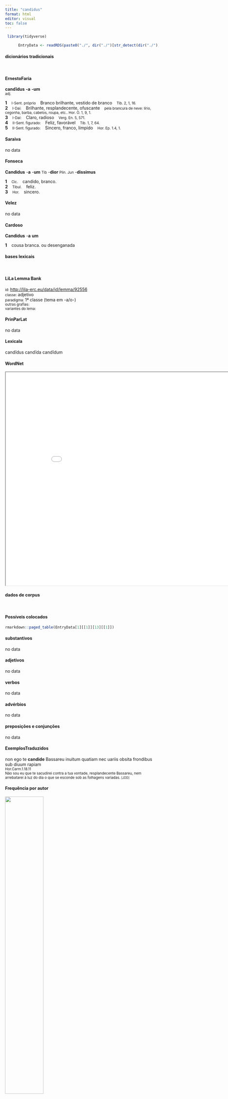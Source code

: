 ```yaml
---
title: "candidus"
format: html
editor: visual
toc: false
---
```



```r
 library(tidyverse) 

      EntryData <- readRDS(paste0("./", dir("./")[str_detect(dir("./"), "_xx99-97-110-100-105-100-117-115xx_.rds")]))

```


#### dicionários tradicionais

&emsp;




::: panel-tabset

#### ErnestoFaria

<b>candĭdus</b> <b>-a</b> <b>-um</b> <br> <small>adj.</small> <br> <small></small>   <p> <b>1</b> &ensp; <small>I-Sent. próprio</small> &ensp; Branco brilhante, vestido de branco &ensp; <small>Tib. 2, 1, 16.</small> <br> <b>2</b> &ensp; <small>I-Daí:</small> &ensp; Brilhante, resplandecente, ofuscante &ensp; <small>pela brancura de neve: lírio, cegonha, barba, cabelos, roupa, etc.. Hor. O. 1, 9, 1.</small> <br> <b>3</b> &ensp; <small>I-Daí:</small> &ensp; Claro, radioso &ensp; <small>Verg. En. 5, 571.</small> <br> <b>4</b> &ensp; <small>II-Sent. figurado:</small> &ensp; Feliz, favorável &ensp; <small>Tib. 1, 7, 64.</small> <br> <b>5</b> &ensp; <small>II-Sent. figurado:</small> &ensp; Sincero, franco, límpido &ensp; <small>Hor. Ep. 1.4, 1.</small> </p>




#### Saraiva

no data




#### Fonseca

<b>Candidus</b> -<b>a</b> -<b>um</b> <small>Tib</small> -<b>dior</b> <small>Plin. Jun</small> -<b>dissimus</b>   <p> <b>1</b> &ensp; <small>Cic.</small> &ensp; candido, branco. <br> <b>2</b> &ensp; <small>Tibul.</small> &ensp; feliz. <br> <b>3</b> &ensp; <small>Hor.</small> &ensp; sincero. </p>




#### Velez

no data




#### Cardoso

<b>Candidus</b> -<b>a</b> <b>um</b>   <p> <b>1</b> &ensp; cousa branca. ou desenganada </p>


:::



#### bases lexicais

&emsp;






::: panel-tabset

#### LiLa Lemma Bank

<small> id: </small> <a href=' http://lila-erc.eu/data/id/lemma/92556 ' target="_blank"> http://lila-erc.eu/data/id/lemma/92556 </a> <br>
<small> classe: </small> adjetivo    <br>
<small> paradigma: </small> 1ª classe (tema em -a/o-) <br>
<small> outras grafias: </small>  <br>
<small> variantes do lema: </small>  <br>





#### PrinParLat

no data




#### Lexicala

candĭdus 
 candĭda 
 candĭdum




#### WordNet

<iframe width='900' height='700' src='Media/Tree__xx99-97-110-100-105-100-117-115xx__sem_type_lexemes_pt.html'>

</iframe>


:::



#### dados de corpus

&emsp;




::: panel-tabset

#### Possíveis colocados

```r

rmarkdown::paged_table(EntryData[1][[1]][13][[1]])

```


#### substantivos

no data




#### adjetivos

no data




#### verbos

no data




#### advérbios

no data




#### preposições e conjunções

no data


:::



::: panel-tabset

#### ExemplosTraduzidos

<p> non ego te <b>candide</b> Bassareu inuitum quatiam nec uariis obsita frondibus sub diuum rapiam <br> <small> Hor.Carm.1.18.11 <br> Não sou eu que te sacudirei contra a tua vontade, resplandecente Bassareu, nem arrebatarei à luz do dia o que se esconde sob as folhagens variadas. <small> [JDD] </small> </small> </p>





#### Frequência por autor

![](./Media/barchart__xx99-97-110-100-105-100-117-115xx__lemma_BY_author_Frequencies.webp){width=50% fig-alt='This charts plots the frequency of lemma by author_Frequencies. The Horatius subcorpus registers the highest normalized frequency, with the value of 5.33 and an absolute frequency of 6. The Horatius subcorpus follows, with a normalized frequency of 5.33 and an absolute frequency of 6. the subcorpus with the least normalized frequency is Caesar with the normalized value of 0 and an absolute freqeuncy of 0. here are all the values: subcorpus: Caesar ; normalized frequency: 0 ; absolute frequency: 0. subcorpus: Cicero ; normalized frequency: 0 ; absolute frequency: 0. subcorpus: Horatius ; normalized frequency: 6 ; absolute frequency: 5.32812361246781. subcorpus: Ovidius ; normalized frequency: 1 ; absolute frequency: 1.71585449553878. subcorpus: Phaedrus ; normalized frequency: 0 ; absolute frequency: 0. subcorpus: Sallustius ; normalized frequency: 0 ; absolute frequency: 0. subcorpus: Seneca ; normalized frequency: 5 ; absolute frequency: 0.933166607566115. subcorpus: Suetonius ; normalized frequency: 0 ; absolute frequency: 0. subcorpus: Tacitus ; normalized frequency: 0 ; absolute frequency: 0. subcorpus: Vergilius ; normalized frequency: 0 ; absolute frequency: 0. subcorpus: Hieronymus ; normalized frequency: 0 ; absolute frequency: 0'}




#### Frequência por gênero

![](./Media/barchart__xx99-97-110-100-105-100-117-115xx__lemma_BY_genre_Frequencies.webp){width=50% fig-alt='This charts plots the frequency of lemma by genre_Frequencies. The Poesia.lírica subcorpus registers the highest normalized frequency, with the value of 5.89 and an absolute frequency of 7. The Poesia.didática subcorpus follows, with a normalized frequency of 0 and an absolute frequency of 0. the subcorpus with the least normalized frequency is Prosa.histórica with the normalized value of 0 and an absolute freqeuncy of 0. here are all the values: subcorpus: Prosa.histórica ; normalized frequency: 0 ; absolute frequency: 0. subcorpus: Prosa.filosófica ; normalized frequency: 1 ; absolute frequency: 0.164741931763892. subcorpus: Prosa.oratória ; normalized frequency: 0 ; absolute frequency: 0. subcorpus: Prosa.epistolográfica ; normalized frequency: 0 ; absolute frequency: 0. subcorpus: Poesia.lírica ; normalized frequency: 7 ; absolute frequency: 5.88878606881467. subcorpus: Poesia.didática ; normalized frequency: 0 ; absolute frequency: 0. subcorpus: Poesia.trágica ; normalized frequency: 4 ; absolute frequency: 3.47463516330785. subcorpus: Poesia.épica ; normalized frequency: 0 ; absolute frequency: 0. subcorpus: Prosa.ficcional ; normalized frequency: 0 ; absolute frequency: 0'}




#### Frequência por século

![](./Media/barchart__xx99-97-110-100-105-100-117-115xx__lemma_BY_period_Frequencies.webp){width=50% fig-alt='This charts plots the frequency of lemma by period_Frequencies. The I.d.C. subcorpus registers the highest normalized frequency, with the value of 0.76 and an absolute frequency of 5. The I.a.C. subcorpus follows, with a normalized frequency of 0.33 and an absolute frequency of 7. the subcorpus with the least normalized frequency is II.d.C. with the normalized value of 0 and an absolute freqeuncy of 0. here are all the values: subcorpus: I.a.C. ; normalized frequency: 7 ; absolute frequency: 0.3258087037468. subcorpus: I.d.C. ; normalized frequency: 5 ; absolute frequency: 0.764876854826373. subcorpus: II.d.C. ; normalized frequency: 0 ; absolute frequency: 0. subcorpus: IV.d.C. ; normalized frequency: 0 ; absolute frequency: 0'}


:::

